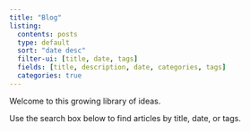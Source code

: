 ---
title: "Blog"
listing: 
  contents: posts
  type: default
  sort: "date desc"
  filter-ui: [title, date, tags]
  fields: [title, description, date, categories, tags]
  categories: true
---

Welcome to this growing library of ideas.

Use the search box below to find articles by title, date, or tags.